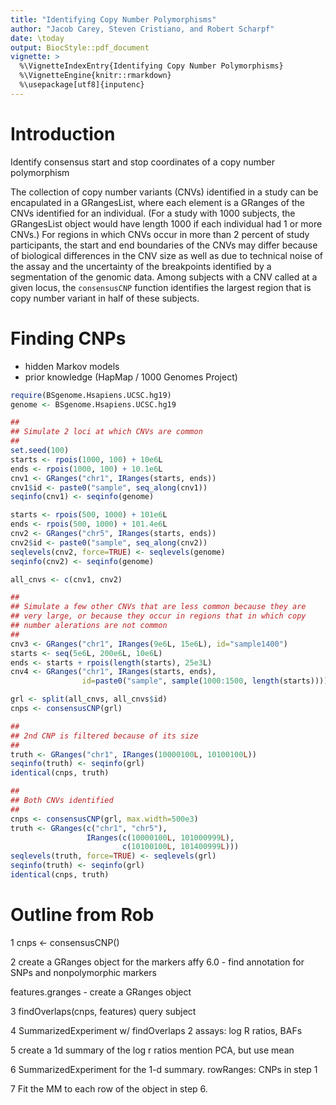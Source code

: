 ```yaml
---
title: "Identifying Copy Number Polymorphisms"
author: "Jacob Carey, Steven Cristiano, and Robert Scharpf"
date: \today
output: BiocStyle::pdf_document
vignette: >
  %\VignetteIndexEntry{Identifying Copy Number Polymorphisms}
  %\VignetteEngine{knitr::rmarkdown}
  %\usepackage[utf8]{inputenc} 
---
```


# Introduction

Identify consensus start and stop coordinates of a copy number
polymorphism

The collection of copy number variants (CNVs) identified in a study
can be encapulated in a GRangesList, where each element is a
GRanges of the CNVs identified for an individual.  (For a study
with 1000 subjects, the GRangesList object would have length 1000
if each individual had 1 or more CNVs.)  For regions in which CNVs
occur in more than 2 percent of study participants, the start and
end boundaries of the CNVs may differ because of biological
differences in the CNV size as well as due to technical noise of
the assay and the uncertainty of the breakpoints identified by a
segmentation of the genomic data.  Among subjects with a CNV called
at a given locus, the `consensusCNP` function identifies the
largest region that is copy number variant in half of these
subjects.

# Finding CNPs
- hidden Markov models
- prior knowledge (HapMap / 1000 Genomes Project)
```r
require(BSgenome.Hsapiens.UCSC.hg19)
genome <- BSgenome.Hsapiens.UCSC.hg19

##
## Simulate 2 loci at which CNVs are common
##
set.seed(100)
starts <- rpois(1000, 100) + 10e6L
ends <- rpois(1000, 100) + 10.1e6L
cnv1 <- GRanges("chr1", IRanges(starts, ends))
cnv1$id <- paste0("sample", seq_along(cnv1))
seqinfo(cnv1) <- seqinfo(genome)

starts <- rpois(500, 1000) + 101e6L
ends <- rpois(500, 1000) + 101.4e6L
cnv2 <- GRanges("chr5", IRanges(starts, ends))
cnv2$id <- paste0("sample", seq_along(cnv2))
seqlevels(cnv2, force=TRUE) <- seqlevels(genome)
seqinfo(cnv2) <- seqinfo(genome)

all_cnvs <- c(cnv1, cnv2)

##
## Simulate a few other CNVs that are less common because they are
## very large, or because they occur in regions that in which copy
## number alerations are not common
##
cnv3 <- GRanges("chr1", IRanges(9e6L, 15e6L), id="sample1400")
starts <- seq(5e6L, 200e6L, 10e6L)
ends <- starts + rpois(length(starts), 25e3L)
cnv4 <- GRanges("chr1", IRanges(starts, ends),
                id=paste0("sample", sample(1000:1500, length(starts))))

grl <- split(all_cnvs, all_cnvs$id)
cnps <- consensusCNP(grl)

##
## 2nd CNP is filtered because of its size
##
truth <- GRanges("chr1", IRanges(10000100L, 10100100L))
seqinfo(truth) <- seqinfo(grl)
identical(cnps, truth)

##
## Both CNVs identified
##
cnps <- consensusCNP(grl, max.width=500e3)
truth <- GRanges(c("chr1", "chr5"),
                 IRanges(c(10000100L, 101000999L),
                         c(10100100L, 101400999L)))
seqlevels(truth, force=TRUE) <- seqlevels(grl)
seqinfo(truth) <- seqinfo(grl)
identical(cnps, truth)
```
# Outline from Rob
1
cnps <- consensusCNP()

2
create a GRanges object for the markers
affy 6.0
- find annotation for SNPs and nonpolymorphic markers

features.granges - create a GRanges object

3 
findOverlaps(cnps, features)
            query  subject

4
SummarizedExperiment w/ findOverlaps
2 assays: log R ratios, BAFs

5 create a 1d summary of the log r ratios 
mention PCA, but use mean

6
SummarizedExperiment for the 1-d summary.
rowRanges: CNPs in step 1

7
Fit the MM to each row of the object in step 6.

